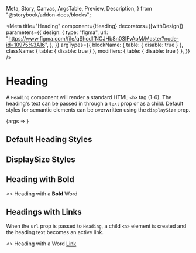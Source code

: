   Meta,
  Story,
  Canvas,
  ArgsTable,
  Preview,
  Description,
} from "@storybook/addon-docs/blocks";


<Meta
  title="Heading"
  component={Heading}
  decorators={[withDesign]}
  parameters={{
    design: {
      type: "figma",
      url:
        "https://www.figma.com/file/qShodlfNCJHb8n03IFyApM/Master?node-id=10975%3A16",
    },
  }}
  argTypes={{
    blockName: { table: { disable: true } },
    className: { table: { disable: true } },
    modifiers: { table: { disable: true } },
  }}
/>

# Heading

<Description of={Heading} />

A `Heading` component will render a standard HTML `<h>` tag (1-6). The heading's text can be passed in through a `text` prop or as a child. Default styles for semantic elements can be overwritten using the `displaySize` prop.

<Preview withToolbar>
  <Story
    name="Heading Props"
    args={{
      id: "heading1",
      level: 1,
      text: "Heading  1",
    }}
  >
    {args => <Heading {...args} />}
  </Story>
</Preview>

<ArgsTable story="Heading Props" />

## Default Heading Styles

<Preview>
  <Story name="Default Heading Styles">
    <div>
      <Heading id="heading1" level={1} text="<h1> Heading 1" />
      <Heading id="heading2" level={2} text="<h2> Heading 2" />
      <Heading id="heading3" level={3} text="<h3> Heading 3" />
      <Heading id="heading4" level={4} text="<h4> Heading 4" />
      <Heading id="heading5" level={5} text="<h5> Heading 5" />
      <Heading id="heading6" level={6} text="<h6> Heading 6" />
    </div>
  </Story>
</Preview>

## DisplaySize Styles

<Preview>
  <Story name="DisplaySize Styles">
    <div>
      <Heading
        id="heading1"
        level={1}
        displaySize={DisplaySizes.Primary}
        text="<h1> DisplaySizes.Primary"
      />
      <Heading
        id="heading1"
        level={1}
        displaySize={DisplaySizes.Secondary}
        text="<h1> DisplaySizes.Secondary"
      />
      <Heading
        id="heading1"
        level={1}
        displaySize={DisplaySizes.Tertiary}
        text="<h1> DisplaySizes.Tertiary"
      />
      <Heading
        id="heading1"
        level={1}
        displaySize={DisplaySizes.Callout}
        text="<h1> DisplaySizes.Callout"
      />
    </div>
  </Story>
</Preview>

## Heading with Bold

<Preview>
  <Story name="Heading with Bold">
    <Heading id="headingWithBold" level={2}>
      <>
        Heading with a <b>Bold</b> Word
      </>
    </Heading>
  </Story>
</Preview>

## Headings with Links

When the `url` prop is passed to `Heading`, a child `<a>` element is created and the heading text becomes an active link.

<Preview>
  <Story name="Headings with Links">
    <Heading
      id="headingWithLink"
      level={2}
      text="Heading with URL Props"
      url="http://apple.com"
      urlClass="special-link"
    />
    <Heading id="headingWithLink" level={2}>
      <>
        Heading with a Word <a href="hello">Link</a>
      </>
    </Heading>
  </Story>
</Preview>
